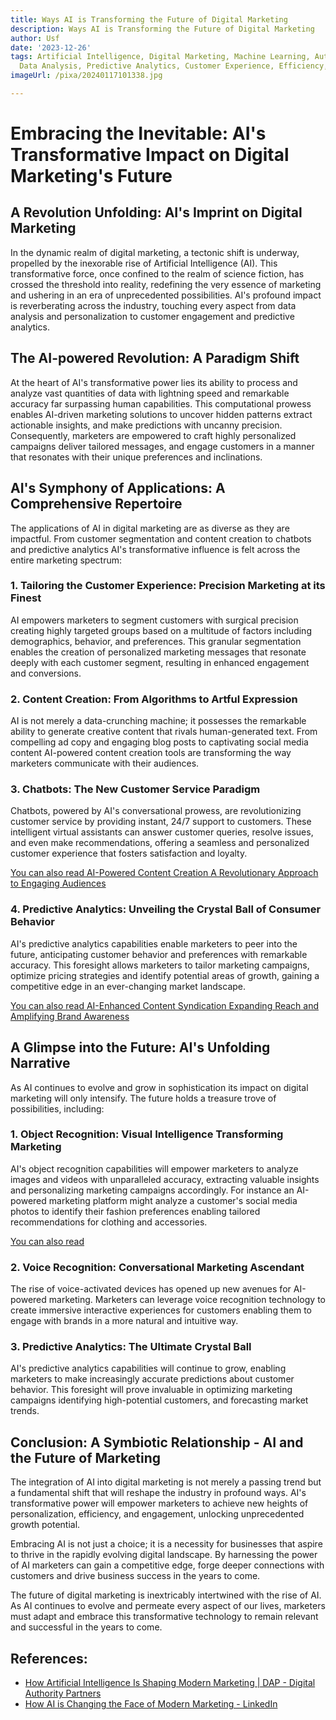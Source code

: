 ```yaml
---
title: Ways AI is Transforming the Future of Digital Marketing
description: Ways AI is Transforming the Future of Digital Marketing
author: Usf
date: '2023-12-26'
tags: Artificial Intelligence, Digital Marketing, Machine Learning, Automation, Personalization,
  Data Analysis, Predictive Analytics, Customer Experience, Efficiency, ROI
imageUrl: /pixa/20240117101338.jpg

---
```

# Embracing the Inevitable: AI's Transformative Impact on Digital Marketing's Future

## A Revolution Unfolding:  AI's Imprint on Digital Marketing

In the dynamic realm  of digital marketing, a tectonic shift is  underway, propelled by the inexorable rise of Artificial Intelligence (AI).  This  transformative force, once confined to the realm of science fiction,  has crossed the threshold into reality, redefining the very essence  of  marketing and ushering in an era of unprecedented possibilities. AI's profound impact is reverberating across the industry, touching every aspect from data analysis  and personalization to customer engagement and predictive analytics.

## The AI-powered  Revolution: A Paradigm Shift

At the heart of AI's transformative power lies  its ability to process and analyze vast quantities  of data with lightning speed and remarkable accuracy far surpassing human capabilities. This computational prowess enables AI-driven marketing solutions to uncover hidden patterns extract  actionable insights, and make predictions with uncanny precision. Consequently, marketers  are  empowered to craft highly personalized  campaigns deliver tailored messages, and engage customers in a manner that resonates with their unique preferences and inclinations.

## AI's Symphony of Applications:  A Comprehensive Repertoire

The applications of AI in digital marketing are  as diverse as  they are impactful. From customer segmentation and content creation to chatbots and predictive analytics AI's transformative influence is felt  across the entire marketing spectrum:

### 1. Tailoring the Customer  Experience: Precision Marketing at its Finest

AI empowers marketers to segment customers with surgical precision creating highly targeted groups based on a multitude of factors including demographics, behavior, and preferences. This granular  segmentation enables the creation of personalized marketing messages that resonate deeply with each customer segment, resulting in enhanced engagement  and conversions.

### 2. Content Creation: From Algorithms  to Artful Expression

AI is not merely  a data-crunching machine; it possesses the remarkable ability to  generate creative  content that  rivals human-generated text. From compelling ad copy and engaging  blog  posts  to captivating social  media content AI-powered content creation tools are transforming the way marketers  communicate with their audiences.

### 3. Chatbots: The New Customer Service Paradigm

Chatbots, powered by  AI's  conversational prowess, are  revolutionizing customer service by providing instant, 24/7  support to customers. These intelligent  virtual assistants can answer customer queries, resolve issues, and even make recommendations, offering a seamless and personalized customer experience that fosters satisfaction  and loyalty.

[You can also read AI-Powered Content Creation A Revolutionary Approach  to  Engaging Audiences](AI-Powered%20Content%20Creation%20A%20Revolutionary%20Approach%20to%20Engaging%20Audiences)


### 4. Predictive  Analytics: Unveiling the Crystal Ball of Consumer Behavior

AI's predictive analytics capabilities  enable marketers to peer into the future, anticipating customer behavior and preferences with remarkable accuracy. This foresight allows marketers to tailor marketing campaigns, optimize pricing  strategies and identify potential areas  of growth, gaining  a competitive edge in an ever-changing market landscape.

[You can also read AI-Enhanced Content  Syndication Expanding Reach and Amplifying Brand Awareness](AI-Enhanced%20Content%20Syndication%20Expanding%20Reach%20and%20Amplifying%20Brand%20Awareness)


## A Glimpse  into the Future: AI's Unfolding Narrative

As  AI continues to evolve and grow in sophistication its impact on digital  marketing  will only intensify. The  future holds a treasure trove of possibilities, including:

### 1. Object Recognition: Visual Intelligence Transforming Marketing

AI's object recognition capabilities  will empower marketers to analyze images and videos with unparalleled  accuracy, extracting valuable insights and personalizing marketing campaigns accordingly. For instance an AI-powered  marketing platform might analyze a customer's social media photos to identify their fashion preferences enabling tailored  recommendations for clothing and accessories.

[You can also read ]()


### 2.  Voice Recognition:  Conversational Marketing Ascendant

The rise of  voice-activated devices has opened up new avenues for AI-powered marketing. Marketers can leverage voice recognition technology to create immersive interactive experiences for customers enabling them to engage with brands in a more natural and intuitive way.

###  3. Predictive Analytics:  The Ultimate Crystal Ball

AI's predictive analytics capabilities will continue to grow, enabling marketers to make increasingly accurate predictions about customer behavior. This foresight will prove invaluable in optimizing marketing  campaigns identifying high-potential customers, and forecasting market trends.

## Conclusion: A Symbiotic Relationship - AI and the  Future of Marketing

The integration of AI into digital marketing is not merely a passing trend  but a fundamental shift that  will reshape the industry in profound ways. AI's transformative power will empower  marketers to achieve new heights of personalization, efficiency, and  engagement, unlocking unprecedented growth potential.

Embracing AI is not just a choice; it  is a necessity for businesses that aspire to thrive in the rapidly evolving digital landscape. By harnessing the power of AI marketers can gain a  competitive edge, forge deeper connections  with customers and drive business success  in the years to come.

The future of  digital marketing is inextricably intertwined with the rise  of AI. As AI continues  to evolve and permeate every aspect of our lives, marketers must adapt and embrace this  transformative technology to remain relevant and  successful in the years to come.

## References:
- [How Artificial Intelligence Is Shaping Modern Marketing | DAP - Digital Authority Partners](https://www.digitalauthority.me/resources/artificial-intelligence-marketing/)
- [How AI is Changing the Face of Modern Marketing - LinkedIn](https://www.linkedin.com/pulse/how-ai-changing-face-modern-marketing-scalebuildai?trk=article-ssr-frontend-pulse_more-articles_related-content-card)
